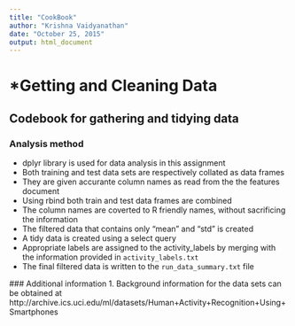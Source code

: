 ```yaml
---
title: "CookBook"
author: "Krishna Vaidyanathan"
date: "October 25, 2015"
output: html_document
---
```


# *Getting and Cleaning Data
## Codebook for gathering and tidying data

### Analysis method
 - dplyr library is used for data analysis in this assignment
 - Both training and test data sets are respectively collated as data frames
 - They are given accurante column names as read from the the features document
 - Using rbind both train and test data frames are combined
 - The column names are coverted to R friendly names, without sacrificing the information
 - The filtered data that contains only "mean" and "std" is created
 - A tidy data is created using a select query
 - Appropriate labels are assigned to the activity_labels by merging with the information provided in `activity_labels.txt`
 - The final filtered data is written to the `run_data_summary.txt` file
 
 ### Additional information
 1. Background information for the data sets can be obtained at http://archive.ics.uci.edu/ml/datasets/Human+Activity+Recognition+Using+Smartphones